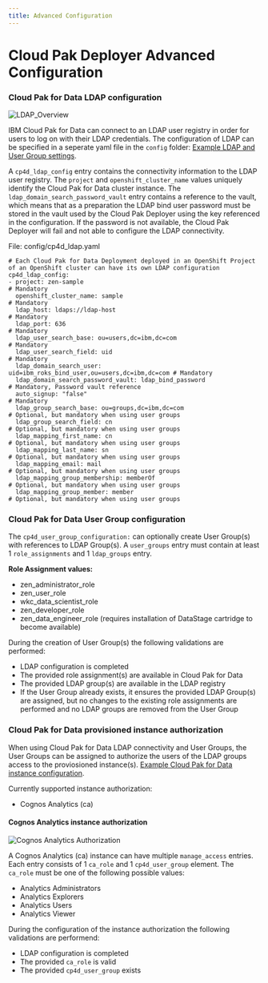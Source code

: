 ```yaml
---
title: Advanced Configuration
---
```


# Cloud Pak Deployer Advanced Configuration

### Cloud Pak for Data LDAP configuration

![LDAP_Overview](ldap_user_groups.png "LDAP connection and User Groups")

IBM Cloud Pak for Data can connect to an LDAP user registry in order for users to log on with their LDAP credentials. The configuration of LDAP can be specified in a seperate yaml file in the `config` folder:  [Example LDAP and User Group settings](/cpd-design/objects/ldap_user_groups).

A `cp4d_ldap_config` entry contains the connectivity information to the LDAP user registry. The `project` and `openshift_cluster_name` values uniquely identify the Cloud Pak for Data cluster instance.
The `ldap_domain_search_password_vault` entry contains a reference to the vault, which means that as a preparation the LDAP bind user password must be stored in the vault used by the Cloud Pak Deployer using the key referenced in the configuration. 
If the password is not available, the Cloud Pak Deployer will fail and not able to configure the LDAP connectivity.

File: config/cp4d_ldap.yaml

```
# Each Cloud Pak for Data Deployment deployed in an OpenShift Project of an OpenShift cluster can have its own LDAP configuration
cp4d_ldap_config:
- project: zen-sample                                                    # Mandatory
  openshift_cluster_name: sample                                         # Mandatory
  ldap_host: ldaps://ldap-host                                           # Mandatory
  ldap_port: 636                                                         # Mandatory
  ldap_user_search_base: ou=users,dc=ibm,dc=com                          # Mandatory
  ldap_user_search_field: uid                                            # Mandatory
  ldap_domain_search_user: uid=ibm_roks_bind_user,ou=users,dc=ibm,dc=com # Mandatory
  ldap_domain_search_password_vault: ldap_bind_password                  # Mandatory, Password vault reference
  auto_signup: "false"                                                   # Mandatory
  ldap_group_search_base: ou=groups,dc=ibm,dc=com                        # Optional, but mandatory when using user groups
  ldap_group_search_field: cn                                            # Optional, but mandatory when using user groups
  ldap_mapping_first_name: cn                                            # Optional, but mandatory when using user groups
  ldap_mapping_last_name: sn                                             # Optional, but mandatory when using user groups
  ldap_mapping_email: mail                                               # Optional, but mandatory when using user groups
  ldap_mapping_group_membership: memberOf                                # Optional, but mandatory when using user groups
  ldap_mapping_group_member: member                                      # Optional, but mandatory when using user groups
```

### Cloud Pak for Data User Group configuration
The `cp4d_user_group_configuration:` can optionally create User Group(s) with references to LDAP Group(s). A `user_groups` entry must contain at least 1 `role_assignments` and 1 `ldap_groups` entry.

**Role Assignment values:**
- zen_administrator_role
- zen_user_role
- wkc_data_scientist_role
- zen_developer_role
- zen_data_engineer_role (requires installation of DataStage cartridge to become available)

During the creation of User Group(s) the following validations are performed:
- LDAP configuration is completed
- The provided role assignment(s) are available in Cloud Pak for Data
- The provided LDAP group(s) are available in the LDAP registry
- If the User Group already exists, it ensures the provided LDAP Group(s) are assigned, but no changes to the existing role assignments are performed and no LDAP groups are removed from the User Group

### Cloud Pak for Data provisioned instance authorization
When using Cloud Pak for Data LDAP connectivity and User Groups, the User Groups can be assigned to authorize the users of the LDAP groups access to the proviosioned instance(s).
[Example Cloud Pak for Data instance configuration](/cpd-design/objects/cp4d_instance_configuration).

Currently supported instance authorization:  
- Cognos Analytics (ca)

#### Cognos Analytics instance authorization

![Cognos Analytics Authorization](cognos_authorization.png "Cognos Analytics Authorization")

A Cognos Analytics (ca) instance can have multiple `manage_access` entries. Each entry consists of 1 `ca_role` and 1 `cp4d_user_group` element. 
The `ca_role` must be one of the following possible values:
- Analytics Administrators
- Analytics Explorers
- Analytics Users 
- Analytics Viewer

During the configuration of the instance authorization the following validations are performend:
- LDAP configuration is completed
- The provided `ca_role` is valid
- The provided `cp4d_user_group` exists